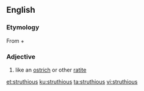 ==English==

===Etymology===

From {{etyl|la|en}} {{term|struthio||ostrich|lang=la}} + {{suffix|ous}}

===Adjective===
{{en-adj}}

# like an [[ostrich]] or other [[ratite]]

[[et:struthious]]
[[ku:struthious]]
[[ta:struthious]]
[[vi:struthious]]